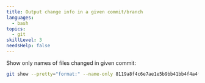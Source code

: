 ```yaml
---
title: Output change info in a given commit/branch
languages:
  - bash
topics:
  - git
skillLevel: 3
needsHelp: false
---
```


Show only names of files changed in given commit:

```bash
git show --pretty="format:" --name-only 8119a8f4c6e7ae1e5b9bb41bb4f4a4ff4ccce634
```
